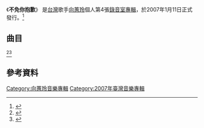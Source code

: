 {{Infobox Album
| Name  = 不免你抱歉
| Type  = 專輯
| Cover  = 
| Artist  = [[向蕙玲|向蕙玲]]
| Released   = 2007年1月11日
| Genre = [[台語流行音樂|台語流行音樂]]
| Label = 大棠科技音樂
| Producer = [[羅安_(詞曲作家)|羅安]] （本名:張為-{杰}-）
| Last album = [[純情紅玫瑰|純情紅玫瑰]]<br/><small>2005年</small>
| This album = '''不免你抱歉'''<br/><small>2007年</small>
| Next album = [[風塵花|風塵花]]<br/><small>2008年</small>
}}
《'''不免你抱歉'''》 是[[台灣|台灣]]歌手[[向蕙玲|向蕙玲]]個人第4張[[錄音室專輯|錄音室專輯]]，於2007年1月11日正式發行。<ref>{{Cite web |url=https://www.ccr.com.tw/goods/67054 |title=向蕙玲 / 不免你抱歉 - 佳佳唱片網路音樂城 |accessdate=2015-08-20 |archive-date=2016-03-04 |archive-url=https://web.archive.org/web/20160304191931/https://www.ccr.com.tw/goods/67054 |dead-url=no }}</ref>

==曲目==
<ref>{{Cite web |url=http://mojim.com/tw102501x3.htm |title=向蕙玲 / 不免你抱歉 - 魔鏡歌詞網 |accessdate=2015-08-20 |archive-date=2020-02-19 |archive-url=https://web.archive.org/web/20200219224327/http://mojim.com/tw102501x3.htm |dead-url=no }}</ref><ref>{{Cite web |url=http://www.5music.com.tw/CDList-C.asp?cdno=428385678810 |title=向蕙玲 / 不免你抱歉 - 五大唱片 |accessdate=2015-08-20 |archive-date=2007-01-30 |archive-url=https://web.archive.org/web/20070130165005/http://www.5music.com.tw/CDList-C.asp?cdno=428385678810 |dead-url=no }}</ref>
{{Tracklist
| title1 = 不免你抱歉
| music1 = 羅安
| lyrics1 = 羅安
| arranger1 = 張振-{杰}-
| longnote1 = 三立《[[天下第一味|天下第一味]]》主題曲  
| length1 = 

| title2 = 隨在你愛
| music2 = 羅安
| lyrics2 = 巴布/羅安
| arranger2 = 蔡宏勳 
| longnote2 = 三立《[[天下第一味|天下第一味]]》預告曲
| length2 = 

| title3 = 誤會
| music3 = 奴奴/羅安
| lyrics3 = 漁人/羅安
| arranger3 = 陳飛午
| longnote3 = [[袁小迪|袁小迪]] 對唱 
| length3 = 

| title4 = 幸福這遙遠
| music4 = 蕭蔓萱/珈瑋
| lyrics4 = 漁人/張欣喬
| arranger4 = 張振-{杰}-
| longnote4 = 三立《[[天下第一味|天下第一味]]》預告曲
| length4 = 

| title5 = 永遠攏同款
| music5 = 羅安
| lyrics5 = 羅安
| arranger5 = 張振-{杰}-
| longnote5 = 
| length5 = 

| title6 = 愛你不對時
| music6 = 蕭蔓萱
| lyrics6 = 巴布
| arranger6 = 張振-{杰}-
| longnote6 =  
| length6 = 

| title7 = 情關難過
| music7 = 羅安
| lyrics7 = 羅安/漁人
| arranger7 = 張振-{杰}-
| longnote7 = 
| length7 = 

| title8 = 像閃電彼厲害
| music8 = 珈瑋
| lyrics8 = 珈瑋
| arranger8 = 蔡宏勳
| longnote8 = 
| length8 = 

| title9 = 陪阮到老
| music9 = 蕭蔓萱
| lyrics9 = 巴布
| arranger9 = 蔡宏勳
| longnote9 = 
| length9 = 

| title10 = 為情走過青春
| music10 = 張欣喬
| lyrics10 = 張欣喬
| arranger10 = 黃文龍
| longnote10 = 
| length10 =
 
| total_length = 
}}

==參考資料==
<references/>
[[Category:向蕙玲音樂專輯|Category:向蕙玲音樂專輯]]
[[Category:2007年臺灣音樂專輯|Category:2007年臺灣音樂專輯]]